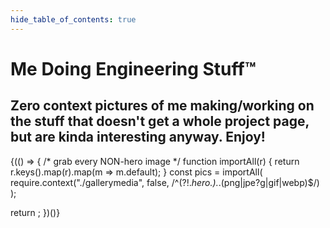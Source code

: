 ```yaml
--- 
hide_table_of_contents: true
---
```



# Me Doing Engineering Stuff™
## Zero context pictures of me making/working on the stuff that doesn't get a whole project page, but are kinda interesting anyway. Enjoy!


{(() => {
  /* grab every NON-hero image */
  function importAll(r) { return r.keys().map(r).map(m => m.default); }
  const pics = importAll(
    require.context("./gallerymedia", false, /^(?!.*hero\.).*\.(png|jpe?g|gif|webp)$/)
  );

  return <GalleryFlex images={pics} />;
})()}